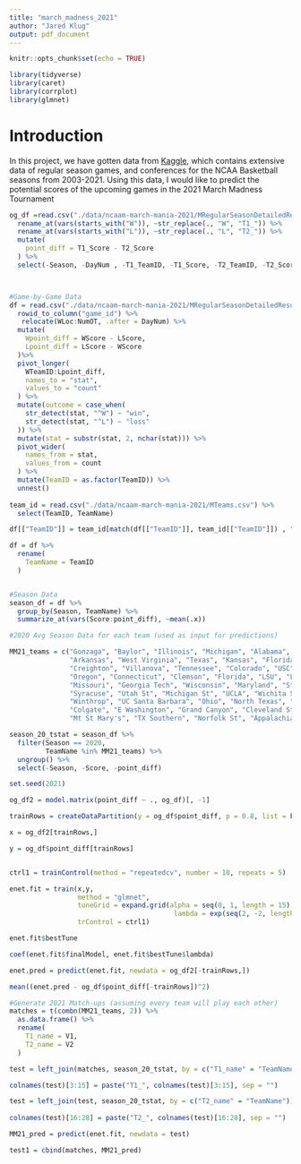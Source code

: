 ```yaml
---
title: "march_madness_2021"
author: "Jared Klug"
output: pdf_document
---
```


```r
knitr::opts_chunk$set(echo = TRUE)

library(tidyverse)
library(caret)
library(corrplot)
library(glmnet)
```

# Introduction

In this project, we have gotten data from [Kaggle](https://www.kaggle.com/c/ncaam-march-mania-2021), which contains extensive data of regular season games, and conferences for the NCAA Basketball seasons from 2003-2021. Using this data, I would like to predict the potential scores of the upcoming games in the 2021 March Madness Tournament

```r
og_df =read.csv("./data/ncaam-march-mania-2021/MRegularSeasonDetailedResults.csv") %>% 
  rename_at(vars(starts_with("W")), ~str_replace(., "W", "T1_")) %>% 
  rename_at(vars(starts_with("L")), ~str_replace(., "L", "T2_")) %>% 
  mutate(
    point_diff = T1_Score - T2_Score
  ) %>% 
  select(-Season, -DayNum , -T1_TeamID, -T1_Score, -T2_TeamID, -T2_Score, -T1_Loc, -NumOT)



#Game-by-Game Data
df = read.csv("./data/ncaam-march-mania-2021/MRegularSeasonDetailedResults.csv") %>% 
  rowid_to_column("game_id") %>% 
   relocate(WLoc:NumOT, .after = DayNum) %>% 
  mutate(
    Wpoint_diff = WScore - LScore,
    Lpoint_diff = LScore - WScore
  )%>% 
  pivot_longer(
    WTeamID:Lpoint_diff,
    names_to = "stat",
    values_to = "count"
  ) %>% 
  mutate(outcome = case_when(
    str_detect(stat, "^W") ~ "win", 
    str_detect(stat, "^L") ~ "loss"
  )) %>% 
  mutate(stat = substr(stat, 2, nchar(stat))) %>% 
  pivot_wider(
    names_from = stat,
    values_from = count
  ) %>% 
  mutate(TeamID = as.factor(TeamID)) %>% 
  unnest()
  
team_id = read.csv("./data/ncaam-march-mania-2021/MTeams.csv") %>% 
  select(TeamID, TeamName)

df[["TeamID"]] = team_id[match(df[["TeamID"]], team_id[["TeamID"]]) , "TeamName"]

df = df %>% 
  rename(
    TeamName = TeamID
  )


#Season Data
season_df = df %>% 
  group_by(Season, TeamName) %>% 
  summarize_at(vars(Score:point_diff), ~mean(.x))

#2020 Avg Season Data for each team (used as input for predictions)

MM21_teams = c("Gonzaga", "Baylor", "Illinois", "Michigan", "Alabama", "Ohio St", "Iowa", "Houston", 
               "Arkansas", "West Virginia", "Texas", "Kansas", "Florida St", "Purdue", "Oklahoma St", "Virginia",
               "Creighton", "Villanova", "Tennessee", "Colorado", "USC", "Texas Tech", "BYU", "San Diego St", 
               "Oregon", "Connecticut", "Clemson", "Florida", "LSU", "Loyola-Chicago", "North Carolina", "Oklahoma",
               "Missouri", "Georgia Tech", "Wisconsin", "Maryland", "St Bonaventure", "Virginia Tech", "VCU", "Rutgers",
               "Syracuse", "Utah St", "Michigan St", "UCLA", "Wichita St", "Oregon St", "Georgetown", "Drake",
               "Winthrop", "UC Santa Barbara", "Ohio", "North Texas", "Liberty", "UNC Greensboro", "Abilene Chr", "Morehead St",
               "Colgate", "E Washington", "Grand Canyon", "Cleveland St", "Oral Roberts", "Iona", "Drexel", "Hartford",
               "Mt St Mary's", "TX Southern", "Norfolk St", "Appalachian St")

season_20_tstat = season_df %>% 
  filter(Season == 2020,
         TeamName %in% MM21_teams) %>% 
  ungroup() %>% 
  select(-Season, -Score, -point_diff)


```

```r
set.seed(2021)

og_df2 = model.matrix(point_diff ~ ., og_df)[, -1]

trainRows = createDataPartition(y = og_df$point_diff, p = 0.8, list = F)

x = og_df2[trainRows,]

y = og_df$point_diff[trainRows]


ctrl1 = trainControl(method = "repeatedcv", number = 10, repeats = 5)

enet.fit = train(x,y,
                 method = "glmnet",
                 tuneGrid = expand.grid(alpha = seq(0, 1, length = 15),
                                         lambda = exp(seq(2, -2, length = 50))),
                 trControl = ctrl1)

enet.fit$bestTune

coef(enet.fit$finalModel, enet.fit$bestTune$lambda)

enet.pred = predict(enet.fit, newdata = og_df2[-trainRows,])

mean((enet.pred - og_df$point_diff[-trainRows])^2)


```

```r
#Generate 2021 Match-ups (assuming every team will play each other)
matches = t(combn(MM21_teams, 2)) %>% 
  as.data.frame() %>% 
  rename(
    T1_name = V1,
    T2_name = V2
  )

test = left_join(matches, season_20_tstat, by = c("T1_name" = "TeamName"))

colnames(test)[3:15] = paste("T1_", colnames(test)[3:15], sep = "")

test = left_join(test, season_20_tstat, by = c("T2_name" = "TeamName"))
  
colnames(test)[16:28] = paste("T2_", colnames(test)[16:28], sep = "")

MM21_pred = predict(enet.fit, newdata = test)

test1 = cbind(matches, MM21_pred)
```

